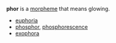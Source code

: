 '''phor''' is a [[morpheme]] that means glowing.
* [[euphoria]]
* [[phosphor]], [[phosphorescence]]
* [[exophora]]

{{disambig}}